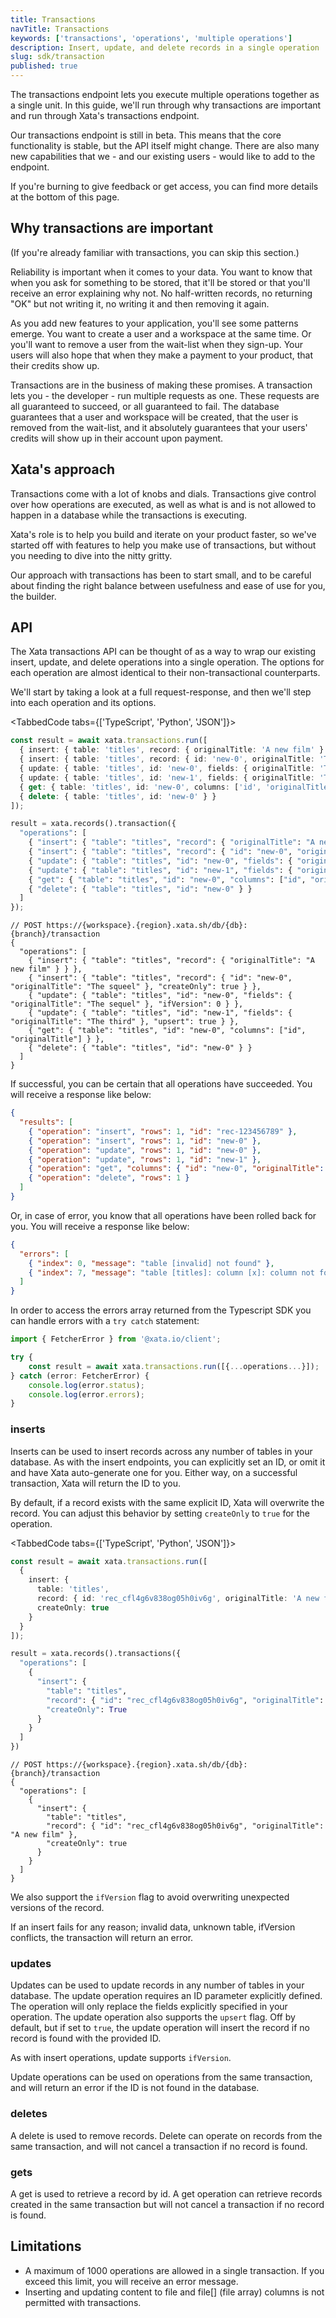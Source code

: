 ```yaml
---
title: Transactions
navTitle: Transactions
keywords: ['transactions', 'operations', 'multiple operations']
description: Insert, update, and delete records in a single operation
slug: sdk/transaction
published: true
---
```


The transactions endpoint lets you execute multiple operations together as a single unit. In this guide, we'll run through why transactions are important and run through Xata's transactions endpoint.

Our transactions endpoint is still in beta. This means that the core functionality is stable, but the API itself might change. There are also many new capabilities that we - and our existing users - would like to add to the endpoint.

If you're burning to give feedback or get access, you can find more details at the bottom of this page.

## Why transactions are important

(If you're already familiar with transactions, you can skip this section.)

Reliability is important when it comes to your data. You want to know that when you ask for something to be stored, that it'll be stored or that you'll receive an error explaining why not. No half-written records, no returning "OK" but not writing it, no writing it and then removing it again.

As you add new features to your application, you'll see some patterns emerge. You want to create a user and a workspace at the same time. Or you'll want to remove a user from the wait-list when they sign-up. Your users will also hope that when they make a payment to your product, that their credits show up.

Transactions are in the business of making these promises. A transaction lets you - the developer - run multiple requests as one. These requests are all guaranteed to succeed, or all guaranteed to fail. The database guarantees that a user and workspace will be created, that the user is removed from the wait-list, and it absolutely guarantees that your users' credits will show up in their account upon payment.

## Xata's approach

Transactions come with a lot of knobs and dials. Transactions give control over how operations are executed, as well as what is and is not allowed to happen in a database while the transactions is executing.

Xata's role is to help you build and iterate on your product faster, so we've started off with features to help you make use of transactions, but without you needing to dive into the nitty gritty.

Our approach with transactions has been to start small, and to be careful about finding the right balance between usefulness and ease of use for you, the builder.

## API

The Xata transactions API can be thought of as a way to wrap our existing insert, update, and delete operations into a single operation. The options for each operation are almost identical to their non-transactional counterparts.

We'll start by taking a look at a full request-response, and then we'll step into each operation and its options.

<TabbedCode tabs={['TypeScript', 'Python', 'JSON']}>
  ```ts
  const result = await xata.transactions.run([
    { insert: { table: 'titles', record: { originalTitle: 'A new film' } } },
    { insert: { table: 'titles', record: { id: 'new-0', originalTitle: 'The squeel' }, createOnly: true } },
    { update: { table: 'titles', id: 'new-0', fields: { originalTitle: 'The sequel' }, ifVersion: 0 } },
    { update: { table: 'titles', id: 'new-1', fields: { originalTitle: 'The third' }, upsert: true } },
    { get: { table: 'titles', id: 'new-0', columns: ['id', 'originalTitle'] } },
    { delete: { table: 'titles', id: 'new-0' } }
  ]);
  ```

```python
result = xata.records().transaction({
  "operations": [
    { "insert": { "table": "titles", "record": { "originalTitle": "A new film" } } },
    { "insert": { "table": "titles", "record": { "id": "new-0", "originalTitle": "The squeel" }, "createOnly": True } },
    { "update": { "table": "titles", "id": "new-0", "fields": { "originalTitle": "The sequel" }, "ifVersion": 0 } },
    { "update": { "table": "titles", "id": "new-1", "fields": { "originalTitle": "The third" }, "upsert": True } },
    { "get": { "table": "titles", "id": "new-0", "columns": ["id", "originalTitle"] } },
    { "delete": { "table": "titles", "id": "new-0" } }
  ]
});
```

```jsonc
// POST https://{workspace}.{region}.xata.sh/db/{db}:{branch}/transaction
{
  "operations": [
    { "insert": { "table": "titles", "record": { "originalTitle": "A new film" } } },
    { "insert": { "table": "titles", "record": { "id": "new-0", "originalTitle": "The squeel" }, "createOnly": true } },
    { "update": { "table": "titles", "id": "new-0", "fields": { "originalTitle": "The sequel" }, "ifVersion": 0 } },
    { "update": { "table": "titles", "id": "new-1", "fields": { "originalTitle": "The third" }, "upsert": true } },
    { "get": { "table": "titles", "id": "new-0", "columns": ["id", "originalTitle"] } },
    { "delete": { "table": "titles", "id": "new-0" } }
  ]
}
```

</TabbedCode>

If successful, you can be certain that all operations have succeeded. You will receive a response like below:

```json
{
  "results": [
    { "operation": "insert", "rows": 1, "id": "rec-123456789" },
    { "operation": "insert", "rows": 1, "id": "new-0" },
    { "operation": "update", "rows": 1, "id": "new-0" },
    { "operation": "update", "rows": 1, "id": "new-1" },
    { "operation": "get", "columns": { "id": "new-0", "originalTitle": "The sequel" } },
    { "operation": "delete", "rows": 1 }
  ]
}
```

Or, in case of error, you know that all operations have been rolled back for you. You will receive a response like below:

```json
{
  "errors": [
    { "index": 0, "message": "table [invalid] not found" },
    { "index": 7, "message": "table [titles]: column [x]: column not found" }
  ]
}
```

In order to access the errors array returned from the Typescript SDK you can handle errors with a `try catch` statement:

```ts
import { FetcherError } from '@xata.io/client';

try {
    const result = await xata.transactions.run([{...operations...}]);
} catch (error: FetcherError) {
    console.log(error.status);
    console.log(error.errors);
}
```

### inserts

Inserts can be used to insert records across any number of tables in your database. As with the insert endpoints,
you can explicitly set an ID, or omit it and have Xata auto-generate one for you. Either way, on a successful transaction,
Xata will return the ID to you.

By default, if a record exists with the same explicit ID, Xata will overwrite the record. You can adjust this behavior by
setting `createOnly` to `true` for the operation.

<TabbedCode tabs={['TypeScript', 'Python', 'JSON']}>
  ```ts
  const result = await xata.transactions.run([
    {
      insert: {
        table: 'titles',
        record: { id: 'rec_cfl4g6v838og05h0iv6g', originalTitle: 'A new film' },
        createOnly: true
      }
    }
  ]);
  ```

```python
result = xata.records().transactions({
  "operations": [
    {
      "insert": {
        "table": "titles",
        "record": { "id": "rec_cfl4g6v838og05h0iv6g", "originalTitle": "A new film" },
        "createOnly": True
      }
    }
  ]
})
```

```jsonc
// POST https://{workspace}.{region}.xata.sh/db/{db}:{branch}/transaction
{
  "operations": [
    {
      "insert": {
        "table": "titles",
        "record": { "id": "rec_cfl4g6v838og05h0iv6g", "originalTitle": "A new film" },
        "createOnly": true
      }
    }
  ]
}
```

</TabbedCode>

We also support the `ifVersion` flag to avoid overwriting unexpected versions of the record.

If an insert fails for any reason; invalid data, unknown table, ifVersion conflicts, the transaction will return an error.

### updates

Updates can be used to update records in any number of tables in your database. The update operation requires an ID parameter
explicitly defined. The operation will only replace the fields explicitly specified in your operation. The update operation
also supports the `upsert` flag. Off by default, but if set to `true`, the update operation will insert the record if no
record is found with the provided ID.

As with insert operations, update supports `ifVersion`.

Update operations can be used on operations from the same transaction, and will return an error if the ID is not found in the
database.

### deletes

A delete is used to remove records. Delete can operate on records from the same transaction, and will not cancel a transaction
if no record is found.

### gets

A get is used to retrieve a record by id. A get operation can retrieve records created in the same transaction but will not cancel
a transaction if no record is found.

## Limitations

- A maximum of 1000 operations are allowed in a single transaction. If you exceed this limit, you will receive an error message.
- Inserting and updating content to file and file\[] (file array) columns is not permitted with transactions.
